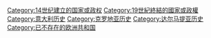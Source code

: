 {{Commons category|Republic of Ragusa}}

[[Category:14世纪建立的国家或政权|Category:14世纪建立的国家或政权]]
[[Category:19世紀終結的國家或政權|Category:19世紀終結的國家或政權]]
[[Category:意大利历史|Category:意大利历史]]
[[Category:克罗地亚历史|Category:克罗地亚历史]]
[[Category:达尔马提亚历史‎|Category:达尔马提亚历史‎]]
[[Category:已不存在的欧洲共和国|Category:已不存在的欧洲共和国]]